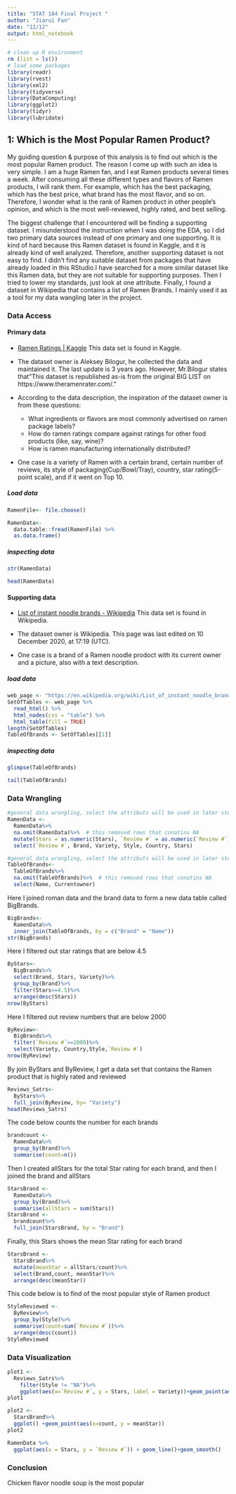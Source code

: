 ```yaml
---
title: "STAT 184 Final Project "
author: "Jiarui Fan" 
date: "12/12"
output: html_notebook
---
```

```r
# clean up R environment
rm (list = ls())
# load some packages
library(readr)
library(rvest)
library(xml2)
library(tidyverse)
library(DataComputing)
library(ggplot2)
library(tidyr)
library(lubridate)
```

## 1: Which is the Most Popular Ramen Product?
My guiding question & purpose of this analysis is to find out which is the most popular Ramen product. The reason I come up with such an idea is very simple. I am a huge Ramen fan, and I eat Ramen products several times a week. After consuming all these different types and flavors of Ramen products, I will rank them. For example, which has the best packaging, which has the best price, what brand has the most flavor, and so on. Therefore, I wonder what is the rank of Ramen product in other people's opinion, and which is the most well-reviewed, highly rated, and best selling.

The biggest challenge that I encountered will be finding a supporting dataset. I misunderstood the instruction when I was doing the EDA, so I did two primary data sources instead of one primary and one supporting. It is kind of hard because this Ramen dataset is found in Kaggle, and it is already kind of well analyzed. Therefore, another supporting dataset is not easy to find. I didn't find any suitable dataset from packages that have already loaded in this RStudio.I have searched for a more similar dataset like this Ramen data, but they are not suitable for supporting purposes. Then I tried to lower my standards, just look at one attribute. Finally, I found a dataset in Wikipedia that contains a list of Ramen Brands. I mainly used it as a tool for my data wangling later in the project.

### Data Access

#### Primary data
* [Ramen Ratings | Kaggle](https://www.kaggle.com/residentmario/ramen-ratings)
This data set is found in Kaggle.

* The dataset owner is Aleksey Bilogur, he collected the data and maintained it. The last update is 3 years ago. However, Mr.Bilogur states that"This dataset is republished as-is from the original BIG LIST on https://www.theramenrater.com/."

* According to the data description, the inspiration of the dataset owner is from these questions:
  * What ingredients or flavors are most commonly advertised on ramen package labels?
  * How do ramen ratings compare against ratings for other food products (like, say, wine)?
  * How is ramen manufacturing internationally distributed?

* One case is a variety of Ramen with a certain brand, certain number of reviews, its style of packaging(Cup/Bowl/Tray), country, star rating(5-point scale), and if it went on Top 10.

##### Load data
```r
RamenFile<- file.choose()
```
```r
RamenData<- 
  data.table::fread(RamenFile) %>%
  as.data.frame()
```
##### inspecting data

```r
str(RamenData)
```
```r
head(RamenData)
```

#### Supporting data
* [List of instant noodle brands - Wikipedia](https://en.wikipedia.org/wiki/List_of_instant_noodle_brands)
This data set is found in Wikipedia.

* The dataset owner is Wikipedia. This page was last edited on 10 December 2020, at 17:19 (UTC). 

* One case is a brand of a Ramen noodle prodoct with its current owner and a picture, also with a text description.

##### load data
```r
web_page <- "https://en.wikipedia.org/wiki/List_of_instant_noodle_brands"
SetOfTables <- web_page %>%
  read_html() %>%
  html_nodes(css = "table") %>%
  html_table(fill = TRUE)
length(SetOfTables)
TableOfBrands <- SetOfTables[[1]]
```
##### inspecting data
```r
glimpse(TableOfBrands)
```
```r
tail(TableOfBrands)
```

### Data Wrangling

```r
#general data wrangling, select the attributs will be used in later steps
RamenData <-
  RamenData%>%
  na.omit(RamenData)%>%  # this removed rows that conatins NA
  mutate(Stars = as.numeric(Stars), `Review #` = as.numeric(`Review #`))%>%
  select(`Review #`, Brand, Variety, Style, Country, Stars)
```
```r
#general data wrangling, select the attributs will be used in later steps
TableOfBrands<-
  TableOfBrands%>%
  na.omit(TableOfBrands)%>%  # this removed rows that conatins NA
  select(Name, Currentowner)
```

Here I joined roman data and the brand data to form a new data table called BigBrands.
```r
BigBrands<-
  RamenData%>%
  inner_join(TableOfBrands, by = c("Brand" = "Name"))
str(BigBrands)
```

Here I filtered out star ratings that are below 4.5
```r
ByStars<-
  BigBrands%>%
  select(Brand, Stars, Variety)%>%
  group_by(Brand)%>%
  filter(Stars>=4.5)%>%
  arrange(desc(Stars))
nrow(ByStars)
```
Here I filtered out review numbers that are below 2000
```r
ByReview<-
  BigBrands%>%
  filter(`Review #`>=2000)%>%
  select(Variety, Country,Style,`Review #`)
nrow(ByReview)
```
By join ByStars and ByReview, I get a data set that contains the Ramen product that is highly rated and reviewed
```r
Reviews_Satrs<-
  ByStars%>%
  full_join(ByReview, by= "Variety")
head(Reviews_Satrs)
```

The code below counts the number for each brands
```r
brandcount <-
  RamenData%>%
  group_by(Brand)%>%
  summarise(count=n())
```
Then I created allStars for the total Star rating for each brand, and then I joined the brand and allStars
```r
StarsBrand <-
  RamenData%>%
  group_by(Brand)%>%
  summarise(allStars = sum(Stars))
StarsBrand <-
  brandcount%>%
  full_join(StarsBrand, by = "Brand")
```
Finally, this Stars shows the mean Star rating for each brand
```r
StarsBrand <-
  StarsBrand%>%
  mutate(meanStar = allStars/count)%>%
  select(Brand,count, meanStar)%>%
  arrange(desc(meanStar))
```
This code below is to find of the most popular style of Ramen product
```r
StyleReviewed <-
  ByReview%>%
  group_by(Style)%>%
  summarise(count=sum(`Review #`))%>%
  arrange(desc(count))
StyleReviewed
```


### Data Visualization

```r
plot1 <-
  Reviews_Satrs%>%
    filter(Style != "NA")%>%
    ggplot(aes(x=`Review #`, y = Stars, label = Variety))+geom_point(aes(color=Country))+facet_wrap(~Style)
plot1
```

```r
plot2 <-
  StarsBrand%>%
  ggplot() +geom_point(aes(x=count, y = meanStar))
plot2
```

```r
RamenData %>%
  ggplot(aes(x = Stars, y = `Review #`)) + geom_line()+geom_smooth()
```
### Conclusion

Chicken flavor noodle soup is the most popular

